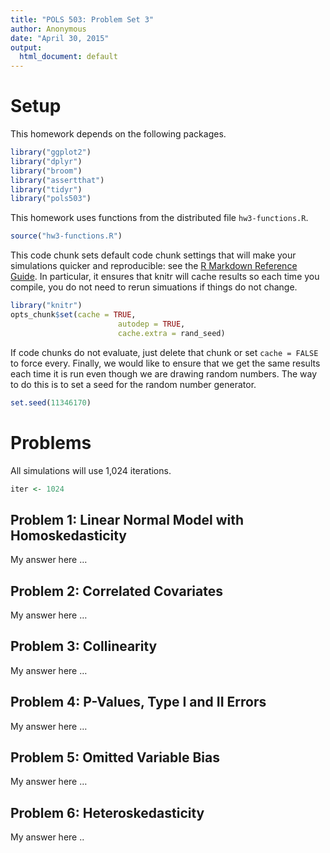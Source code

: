 ```yaml
---
title: "POLS 503: Problem Set 3"
author: Anonymous
date: "April 30, 2015"
output:
  html_document: default
---
```


# Setup

This homework depends on the following packages.
```r
library("ggplot2")
library("dplyr")
library("broom")
library("assertthat")
library("tidyr")
library("pols503")
```
This homework uses functions from the distributed file `hw3-functions.R`.
```r
source("hw3-functions.R")
```

This code chunk sets default code chunk settings that will make your simulations quicker and reproducible: see the [R Markdown Reference Guide](http://www.rstudio.com/resources/cheatsheets/).
In particular, it ensures that knitr will cache results so each time you compile,  you do not need to rerun simuations if things do not change. 
```r
library("knitr")
opts_chunk$set(cache = TRUE,
					    autodep = TRUE,
					    cache.extra = rand_seed)
```
If code chunks do not evaluate, just delete that chunk or set `cache = FALSE` to force every.
Finally, we would like to ensure that we get the same results each time it is run even though we are drawing random numbers.
The way to do this is to set a seed for the random number generator.
```r
set.seed(11346170)
```

# Problems

All simulations will use 1,024 iterations.
```r
iter <- 1024
```

## Problem 1: Linear Normal Model with Homoskedasticity

My answer here ...

## Problem 2: Correlated Covariates

My answer here ...

## Problem 3: Collinearity

My answer here ...

## Problem 4: P-Values, Type I and II Errors

My answer here ...

## Problem 5: Omitted Variable Bias

My answer here ...

## Problem 6: Heteroskedasticity

My answer here .. 
